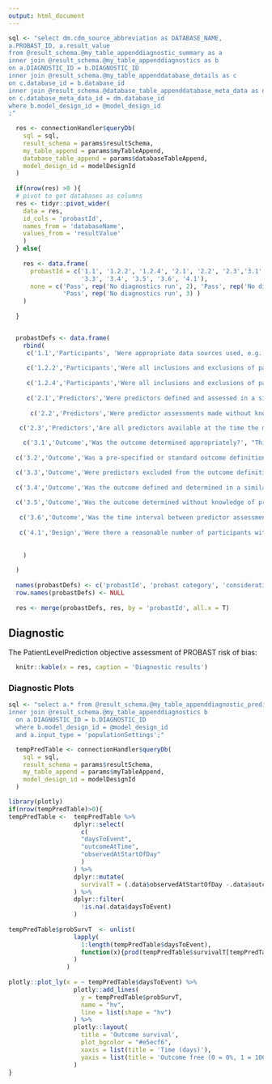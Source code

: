 ```yaml
---
output: html_document
---
```


```r
  
sql <- "select dm.cdm_source_abbreviation as DATABASE_NAME, 
a.PROBAST_ID, a.result_value 
from @result_schema.@my_table_appenddiagnostic_summary as a 
inner join @result_schema.@my_table_appenddiagnostics as b
on a.DIAGNOSTIC_ID = b.DIAGNOSTIC_ID
inner join @result_schema.@my_table_appenddatabase_details as c
on c.database_id = b.database_id
inner join @result_schema.@database_table_appenddatabase_meta_data as dm
on c.database_meta_data_id = dm.database_id
where b.model_design_id = @model_design_id
;"  
  
  res <- connectionHandler$queryDb(
    sql = sql, 
    result_schema = params$resultSchema,
    my_table_append = params$myTableAppend,
    database_table_append = params$databaseTableAppend,
    model_design_id = modelDesignId
  )
  
  if(nrow(res) >0 ){
  # pivot to get databases as columns 
  res <- tidyr::pivot_wider(
    data = res, 
    id_cols = 'probastId', 
    names_from = 'databaseName', 
    values_from = 'resultValue'
    )
  } else{
    
    res <- data.frame(
      probastId = c('1.1', '1.2.2', '1.2.4', '2.1', '2.2', '2.3','3.1','3.2',
                    '3.3', '3.4', '3.5', '3.6', '4.1'),
      none = c('Pass', rep('No diagnostics run', 2), 'Pass', rep('No diagnostics run', 5),
               'Pass', rep('No diagnostics run', 3) )
    )
    
  }


  probastDefs <- data.frame(
    rbind(
     c('1.1','Participants', 'Were appropriate data sources used, e.g. cohort, RCT or nested case-control study data?', 'PatientLevelPrediction uses a cohort design'),
     
     c('1.2.2','Participants','Were all inclusions and exclusions of participants appropriate?', "Check the demographic differences between inclusion criteria in popualtion settings and no additional inclusions (1 = similar, 0 = disimilar)"),
     
     c('1.2.4','Participants','Were all inclusions and exclusions of participants appropriate?', "Check the demographic differences between inclusion criteria in popualtion settings and no additional inclusions (1 = similar, 0 = disimilar)"),
     
     c('2.1','Predictors','Were predictors defined and assessed in a similar way for all participants?', "PatientLevelPrediction uses standardized feature extraction to consistently engineer the predictors"),
     
      c('2.2','Predictors','Were predictor assessments made without knowledge of outcome data?', "Rule check is the last date used to engineer predictors before the time-at-risk start? (if it is then pass)"),
     
   c('2.3','Predictors','Are all predictors available at the time the model is intended to be used?', "This fails if the last date used to engineer predictors is after index but this requires the user to think about their data and design to determine whether this passes"),

    c('3.1','Outcome','Was the outcome determined appropriately?', "This needs to be check via cohort diagnostic of the outcome cohort"),  
   
  c('3.2','Outcome','Was a pre-specified or standard outcome definition used?', "This passes if the outcome was from the OHDSI phenotype library (needs to be manually confirmed)"),

  c('3.3','Outcome','Were predictors excluded from the outcome definition?', "Check Kaplan Meier plots to see whether outcomes occur close to index (which may mean predictors and outcome overlap) or not"),
   
  c('3.4','Outcome','Was the outcome defined and determined in a similar way for all participants?', "PatientLevelPrediction determines the outcome based on an outcome phenotype, so the same logic is used for all patients."),   
  
  c('3.5','Outcome','Was the outcome determined without knowledge of predictor information?', "PatientLevelPrediction framework requires defining the outcome independently of the covariates - manually confirm ... "),
  
   c('3.6','Outcome','Was the time interval between predictor assessment and outcome determination appropriate?', "Rule: does the time-at-risk start on or after target index?  If so, pass."), 
  
   c('4.1','Design','Were there a reasonable number of participants with the outcome?', "Rule: If less than 100 fail.")
     
     
    )
    
  )
  
  names(probastDefs) <- c('probastId', 'probast category', 'consideration', 'explanation')
  row.names(probastDefs) <- NULL
  
  res <- merge(probastDefs, res, by = 'probastId', all.x = T)

```
  
## Diagnostic

The PatientLevelPrediction objective assessment of PROBAST risk of bias:

```r
  knitr::kable(x = res, caption = 'Diagnostic results')
```

### Diagnostic Plots

```r
  
sql <- "select a.* from @result_schema.@my_table_appenddiagnostic_predictors a 
inner join @result_schema.@my_table_appenddiagnostics b
  on a.DIAGNOSTIC_ID = b.DIAGNOSTIC_ID
  where b.model_design_id = @model_design_id
  and a.input_type = 'populationSettings';"  

  tempPredTable <- connectionHandler$queryDb(
    sql = sql, 
    result_schema = params$resultSchema,
    my_table_append = params$myTableAppend,
    model_design_id = modelDesignId
  )


```
 

```r
library(plotly)
if(nrow(tempPredTable)>0){
tempPredTable <-  tempPredTable %>% 
                  dplyr::select(
                    c(
                    "daysToEvent", 
                    "outcomeAtTime", 
                    "observedAtStartOfDay"
                    )
                  ) %>%
                  dplyr::mutate(
                    survivalT = (.data$observedAtStartOfDay -.data$outcomeAtTime)/.data$observedAtStartOfDay
                  ) %>%
                  dplyr::filter(
                    !is.na(.data$daysToEvent)
                  )
                
tempPredTable$probSurvT  <- unlist(
                  lapply(
                    1:length(tempPredTable$daysToEvent), 
                    function(x){prod(tempPredTable$survivalT[tempPredTable$daysToEvent <= tempPredTable$daysToEvent[x]])}
                  )
                )
                
plotly::plot_ly(x = ~ tempPredTable$daysToEvent) %>% 
                  plotly::add_lines(
                    y = tempPredTable$probSurvT, 
                    name = "hv", 
                    line = list(shape = "hv")
                  ) %>%
                  plotly::layout(
                    title = 'Outcome survival', 
                    plot_bgcolor = "#e5ecf6", 
                    xaxis = list(title = 'Time (days)'), 
                    yaxis = list(title = 'Outcome free (0 = 0%, 1 = 100%)')
                  )
}

```              


